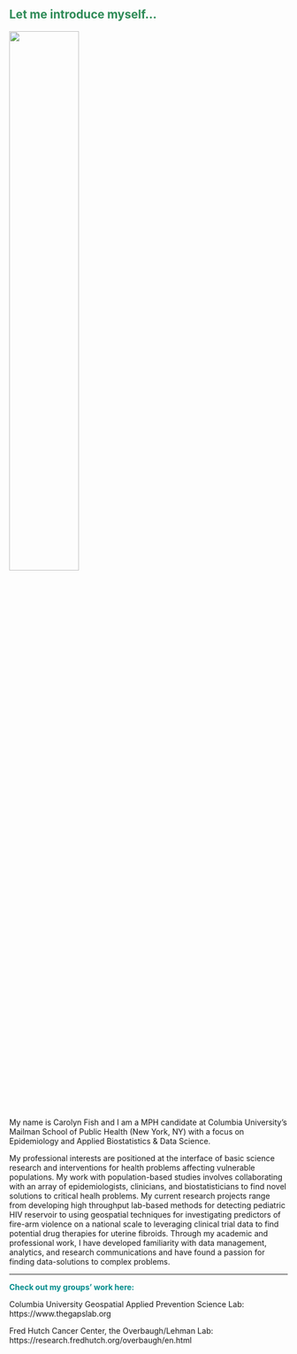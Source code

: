 
##  <span style="color: SeaGreen;">Let me introduce myself...</span>


<img src="images/CarolynFish_headshot.png" style="width:50%">


My name is Carolyn Fish and I am a MPH candidate at Columbia University's Mailman School of Public Health (New York, NY) with a focus on Epidemiology and Applied Biostatistics & Data Science.



My professional interests are positioned at the interface of basic science research and interventions for health problems affecting vulnerable populations. My work with population-based studies involves collaborating with an array of epidemiologists, clinicians, and biostatisticians to find novel solutions to critical healh problems. My current research projects range from developing high throughput lab-based methods for detecting pediatric HIV reservoir to using geospatial techniques for investigating predictors of fire-arm violence on a national scale to leveraging clinical trial data to find potential drug therapies for uterine fibroids. Through my academic and professional work, I have developed familiarity with data management, analytics, and research communications and have found a passion for finding data-solutions to complex problems. 


---
<span style="color: DarkCyan; font-weight: bold;">Check out my groups' work here: </span>

Columbia University Geospatial Applied Prevention Science Lab: https://www.thegapslab.org

Fred Hutch Cancer Center, the Overbaugh/Lehman Lab: https://research.fredhutch.org/overbaugh/en.html


